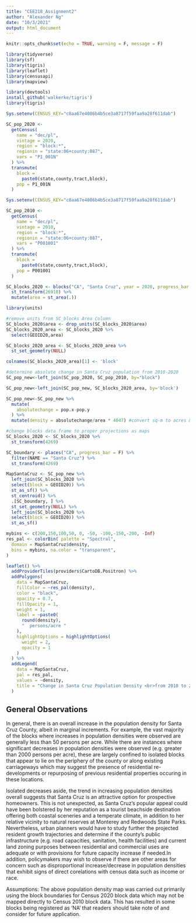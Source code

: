 ```yaml
---
title: "CEE218_Assignment2"
author: "Alexander Ng"
date: "10/3/2021"
output: html_document
---
```


```r
knitr::opts_chunk$set(echo = TRUE, warning = F, message = F)
```

```r
library(tidyverse)
library(sf)
library(tigris)
library(leaflet)
library(censusapi)
library(mapview)

```

```r
library(devtools)
install_github('walkerke/tigris')
library(tigris)
```


```r

Sys.setenv(CENSUS_KEY="c8aa67e4086b4b5ce3a8717f59faa9a28f611dab")

SC_pop_2020 <-
  getCensus(
    name = "dec/pl",
    vintage = 2020,
    region = "block:*", 
    regionin = "state:06+county:087",
    vars = "P1_001N"
  ) %>% 
  transmute(
    block =
      paste0(state,county,tract,block),
    pop = P1_001N
  )

```

```r

Sys.setenv(CENSUS_KEY="c8aa67e4086b4b5ce3a8717f59faa9a28f611dab")

SC_pop_2010 <-
  getCensus(
    name = "dec/pl",
    vintage = 2010,
    region = "block:*", 
    regionin = "state:06+county:087",
    vars = "P001001"
  ) %>% 
  transmute(
    block =
      paste0(state,county,tract,block),
    pop = P001001
  )

```


```r

SC_blocks_2020 <- blocks("CA", "Santa Cruz", year = 2020, progress_bar = F) %>%
  st_transform(26910) %>%
  mutate(area = st_area(.))

library(units)

#remove units from SC_blocks Area Column
SC_blocks_2020$area <- drop_units(SC_blocks_2020$area)
SC_blocks_2020_area <- SC_blocks_2020 %>%
  select(GEOID20,area)

SC_blocks_2020_area <- SC_blocks_2020_area %>%
  st_set_geometry(NULL)

colnames(SC_blocks_2020_area)[1] <- 'block'

#determine absolute change in Santa Cruz population from 2010-2020
SC_pop_new<-left_join(SC_pop_2020, SC_pop_2010, by="block") 

SC_pop_new<-left_join(SC_pop_new, SC_blocks_2020_area, by='block')

SC_pop_new<-SC_pop_new %>%
  mutate(
    absolutechange = pop.x-pop.y
  ) %>%
  mutate(density = absolutechange/area * 4047) #convert sq-m to acres & determine density

#change blocks data frame to proper projections as maps
SC_blocks_2020 <- SC_blocks_2020 %>%
  st_transform(4269)

```

```r

SC_boundary <- places("CA", progress_bar = F) %>% 
  filter(NAME == "Santa Cruz") %>%
  st_transform(4269)

MapSantaCruz <- SC_pop_new %>% 
  left_join(SC_blocks_2020 %>% 
  select(block = GEOID20)) %>% 
  st_as_sf() %>% 
  st_centroid() %>% 
  .[SC_boundary, ] %>% 
  st_set_geometry(NULL) %>% 
  left_join(SC_blocks_2020 %>% 
  select(block = GEOID20)) %>% 
  st_as_sf()

```

```r

mybins <- c(200,150,100,50, 0, -50, -100,-150,-200, -Inf)
res_pal <- colorBin( palette = "Spectral",
  domain = MapSantaCruz$density,
  bins = mybins, na.color = "transparent", 
)

leaflet() %>% 
  addProviderTiles(providers$CartoDB.Positron) %>% 
  addPolygons(
    data = MapSantaCruz,
    fillColor = ~res_pal(density),
    color = "black",
    opacity = 0.7,
    fillOpacity = 1,
    weight = 1,
    label = ~paste0(
      round(density), 
      "  persons/acre "
    ),
    highlightOptions = highlightOptions(
      weight = 2,
      opacity = 1
    )
  ) %>% 
  addLegend(
    data = MapSantaCruz,
    pal = res_pal,
    values = ~density,
    title = "Change in Santa Cruz Population Density <br>from 2010 to 2020 (persons/acre)"
  )

```


## General Observations

In general, there is an overall increase in the population density for Santa Cruz County, albeit in marginal increments. For example, the vast majority of the blocks where increases in population densities were observed are generally less than 50 persons per acre. While there are instances where significant decreases in population densities were observed (e.g. greater than 2000 persons per acre), these are largely confined to isolated blocks that appear to lie on the periphery of the county or along existing carriageways which may suggest the presence of residential re-developments or repurposing of previous residential properties occuring in these locations.

Isolated decreases aside, the trend in increasing population densities overall suggests that Santa Cruz is an attractive option for prospective homeowners. This is not unexpected, as Santa Cruz's popular appeal could have been bolstered by her reputation as a tourist beachside destination offering both coastal sceneries and a temperate climate, in addition to her relative vicinity to natural reserves at Monterey and Redwoods State Parks. Nevertheless, urban planners would have to study further the projected resident growth trajectories and determine if the county's public infrastructure (e.g. road capacities, sanitation, health facilities) and current land zoning purposes between residential and commercial uses are adequate or with provisions for future capacity increase if needed.In addition, policymakers may wish to observe if there are other areas for concern such as disproportional increase/decrease in population densities that exhibit signs of direct corelations with census data such as income or race.

Assumptions: The above population density map was carried out primarily using the block boundaries for Census 2020 block data which may not be mapped directly to Census 2010 block data. This has resulted in some blocks being registered as 'NA' that readers should take note of and consider for future application.

